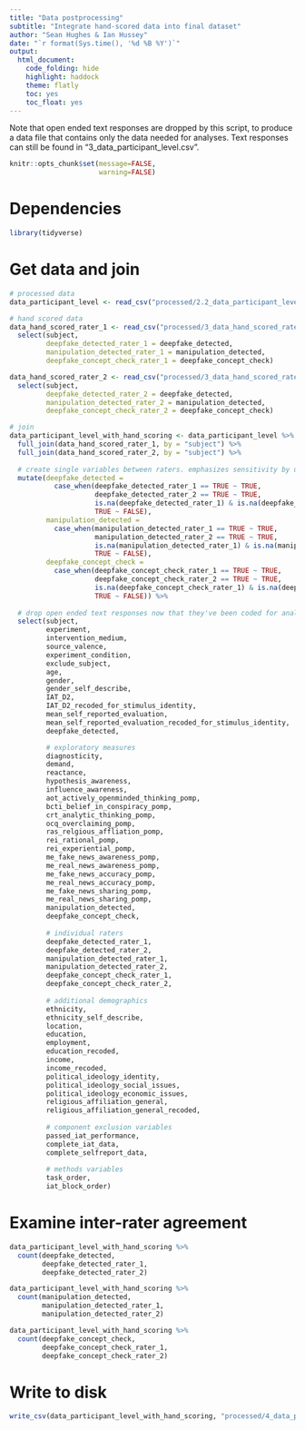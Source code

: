 ```yaml
---
title: "Data postprocessing"
subtitle: "Integrate hand-scored data into final dataset"
author: "Sean Hughes & Ian Hussey"
date: "`r format(Sys.time(), '%d %B %Y')`"
output: 
  html_document:
    code_folding: hide
    highlight: haddock
    theme: flatly
    toc: yes 
    toc_float: yes
---
```


Note that open ended text responses are dropped by this script, to produce a data file that contains only the data needed for analyses. Text responses can still be found in "3_data_participant_level.csv".

```r
knitr::opts_chunk$set(message=FALSE,
                      warning=FALSE)
```

# Dependencies

```r

library(tidyverse)

```

# Get data and join

```r

# processed data
data_participant_level <- read_csv("processed/2.2_data_participant_level.csv")

# hand scored data
data_hand_scored_rater_1 <- read_csv("processed/3_data_hand_scored_rater_1.csv") %>%
  select(subject, 
         deepfake_detected_rater_1 = deepfake_detected, 
         manipulation_detected_rater_1 = manipulation_detected, 
         deepfake_concept_check_rater_1 = deepfake_concept_check)

data_hand_scored_rater_2 <- read_csv("processed/3_data_hand_scored_rater_2.csv") %>%
  select(subject, 
         deepfake_detected_rater_2 = deepfake_detected, 
         manipulation_detected_rater_2 = manipulation_detected, 
         deepfake_concept_check_rater_2 = deepfake_concept_check)

# join
data_participant_level_with_hand_scoring <- data_participant_level %>%
  full_join(data_hand_scored_rater_1, by = "subject") %>%
  full_join(data_hand_scored_rater_2, by = "subject") %>%
  
  # create single variables between raters. emphasizes sensitivity by using max of the two.
  mutate(deepfake_detected = 
           case_when(deepfake_detected_rater_1 == TRUE ~ TRUE, 
                     deepfake_detected_rater_2 == TRUE ~ TRUE,
                     is.na(deepfake_detected_rater_1) & is.na(deepfake_detected_rater_2) ~ NA,
                     TRUE ~ FALSE),
         manipulation_detected = 
           case_when(manipulation_detected_rater_1 == TRUE ~ TRUE, 
                     manipulation_detected_rater_2 == TRUE ~ TRUE,
                     is.na(manipulation_detected_rater_1) & is.na(manipulation_detected_rater_2) ~ NA,
                     TRUE ~ FALSE),
         deepfake_concept_check = 
           case_when(deepfake_concept_check_rater_1 == TRUE ~ TRUE, 
                     deepfake_concept_check_rater_2 == TRUE ~ TRUE,
                     is.na(deepfake_concept_check_rater_1) & is.na(deepfake_concept_check_rater_2) ~ NA,
                     TRUE ~ FALSE)) %>%
  
  # drop open ended text responses now that they've been coded for analysis
  select(subject,
         experiment,
         intervention_medium,
         source_valence,
         experiment_condition,
         exclude_subject,
         age,
         gender,
         gender_self_describe,
         IAT_D2,
         IAT_D2_recoded_for_stimulus_identity,
         mean_self_reported_evaluation,
         mean_self_reported_evaluation_recoded_for_stimulus_identity,
         deepfake_detected,

         # exploratory measures
         diagnosticity,
         demand, 
         reactance, 
         hypothesis_awareness,
         influence_awareness, 
         aot_actively_openminded_thinking_pomp, 
         bcti_belief_in_conspiracy_pomp, 
         crt_analytic_thinking_pomp, 
         ocq_overclaiming_pomp, 
         ras_relgious_affliation_pomp, 
         rei_rational_pomp, 
         rei_experiential_pomp, 
         me_fake_news_awareness_pomp, 
         me_real_news_awareness_pomp, 
         me_fake_news_accuracy_pomp, 
         me_real_news_accuracy_pomp, 
         me_fake_news_sharing_pomp, 
         me_real_news_sharing_pomp,
         manipulation_detected,
         deepfake_concept_check,
         
         # individual raters
         deepfake_detected_rater_1,
         deepfake_detected_rater_2,
         manipulation_detected_rater_1, 
         manipulation_detected_rater_2, 
         deepfake_concept_check_rater_1,
         deepfake_concept_check_rater_2,
         
         # additional demographics
         ethnicity,
         ethnicity_self_describe,
         location,
         education, 
         employment, 
         education_recoded, 
         income, 
         income_recoded, 
         political_ideology_identity, 
         political_ideology_social_issues, 
         political_ideology_economic_issues, 
         religious_affiliation_general, 
         religious_affiliation_general_recoded, 
         
         # component exclusion variables
         passed_iat_performance, 
         complete_iat_data, 
         complete_selfreport_data, 
         
         # methods variables
         task_order, 
         iat_block_order)

```

# Examine inter-rater agreement

```r

data_participant_level_with_hand_scoring %>%
  count(deepfake_detected,
        deepfake_detected_rater_1,
        deepfake_detected_rater_2)

data_participant_level_with_hand_scoring %>%
  count(manipulation_detected, 
        manipulation_detected_rater_1,
        manipulation_detected_rater_2)

data_participant_level_with_hand_scoring %>%
  count(deepfake_concept_check,
        deepfake_concept_check_rater_1,
        deepfake_concept_check_rater_2)

```

# Write to disk

```r

write_csv(data_participant_level_with_hand_scoring, "processed/4_data_participant_level_with_hand_scoring.csv")
  
```


